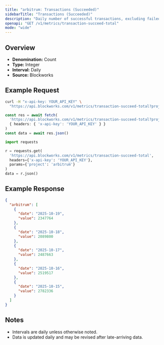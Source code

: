 ```yaml
---
title: "arbitrum: Transactions (Succeeded)"
sidebarTitle: "Transactions (Succeeded)"
description: "Daily number of successful transactions, excluding failed transactions."
openapi: "GET /v1/metrics/transaction-succeed-total"
mode: "wide"
---
```


## Overview

- **Denomination:** Count
- **Type:** Integer
- **Interval:** Daily
- **Source:** Blockworks

## Example Request

<CodeGroup>

```bash cURL
curl -H "x-api-key: YOUR_API_KEY" \
  "https://api.blockworks.com/v1/metrics/transaction-succeed-total?project=arbitrum"
```

```typescript TypeScript
const res = await fetch(
  'https://api.blockworks.com/v1/metrics/transaction-succeed-total?project=arbitrum',
  { headers: { 'x-api-key': 'YOUR_API_KEY' } }
)
const data = await res.json()
```

```python Python
import requests

r = requests.get(
  'https://api.blockworks.com/v1/metrics/transaction-succeed-total',
  headers={'x-api-key': 'YOUR_API_KEY'},
  params={'project': 'arbitrum'}
)
data = r.json()
```

</CodeGroup>

## Example Response

```json
{
  "arbitrum": [
    {
      "date": "2025-10-19",
      "value": 2347764
    },
    {
      "date": "2025-10-18",
      "value": 2089800
    },
    {
      "date": "2025-10-17",
      "value": 2487663
    },
    {
      "date": "2025-10-16",
      "value": 2519517
    },
    {
      "date": "2025-10-15",
      "value": 2782336
    }
  ]
}
```

## Notes
- Intervals are daily unless otherwise noted.
- Data is updated daily and may be revised after late-arriving data.